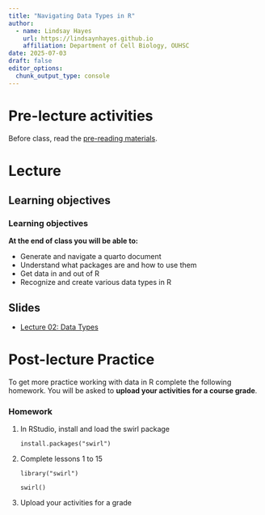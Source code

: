 ```yaml
---
title: "Navigating Data Types in R"
author: 
  - name: Lindsay Hayes
    url: https://lindsaynhayes.github.io
    affiliation: Department of Cell Biology, OUHSC
date: 2025-07-03
draft: false
editor_options: 
  chunk_output_type: console
---
```


# Pre-lecture activities

Before class, read the [pre-reading materials](https://lindsaynhayes.github.io/introR2025/readings/index_R02.html).

# Lecture

## Learning objectives

::: callout-note
### Learning objectives

**At the end of class you will be able to:**

-   Generate and navigate a quarto document
-   Understand what packages are and how to use them
-   Get data in and out of R
-   Recognize and create various data types in R
:::

## Slides

-   [Lecture 02: Data Types](https://docs.google.com/presentation/d/1RLm558R177W1YsYA_WG4J-fTfvFmnejrT4Ccf02t3l0/edit?usp=sharing)

# Post-lecture Practice

To get more practice working with data in R complete the following homework. You will be asked to **upload your activities for a course grade**.

::: callout-important
### Homework

1.  In RStudio, install and load the swirl package

    `install.packages("swirl")`

2.  Complete lessons 1 to 15

    `library("swirl")`

    `swirl()`

3.  Upload your activities for a grade
:::

